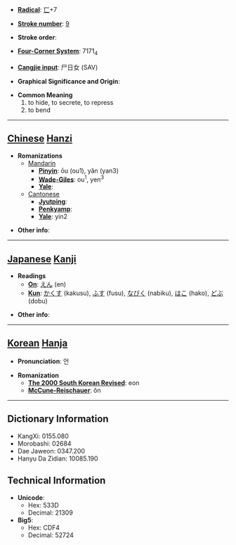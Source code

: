 * '''[[Wiktionary:Chinese radical index| Radical]]''': [[Wiktionary:Chinese radical index 匸|匸]]+7

* '''[[Wiktionary:Chinese total strokes index|Stroke number]]''': [[Wiktionary:Chinese total strokes index 9|9]]

* '''Stroke order''': 

* '''[[Wiktionary:Chinese four corner index|Four-Corner System]]''': 7171<sub>4</sub>

* '''[[Wiktionary:Chinese Cangjie index|Cangjie input]]''': 尸日女 (SAV)

* '''Graphical Significance and Origin''': 

* '''Common Meaning'''
*#to hide, to secrete, to repress
*# to bend


----

== [[Chinese]] [[Hanzi]] ==

* '''Romanizations'''
** [[Mandarin]]
*** '''[[Pinyin]]''': ōu (ou1), yǎn (yan3)
*** '''[[Wade-Giles]]''': ou<sup>1</sup>, yen<sup>3</sup>
*** '''[[Yale]]''': 
**[[Cantonese]]
***'''[[Jyutping]]''':
***'''[[Penkyamp]]''': 
***'''[[Yale]]''': yin2

* '''Other info''': 

----

== [[Japanese]] [[Kanji]] ==

* '''Readings'''
** '''[[On]]''': [[えん]] (en)
** '''[[Kun]]''': [[かくす]] (kakusu), [[ふす]] (fusu), [[なびく]] (nabiku), [[はこ]] (hako), [[どぶ]] (dobu)

* '''Other info''':  

----

== [[Korean]] [[Hanja]] ==

* '''Pronunciation''': 언

* '''Romanization'''
** '''[[The 2000 South Korean Revised Romanization|The 2000 South Korean Revised]]''': eon
** '''[[McCune-Reischauer]]''': ŏn

----

== Dictionary Information ==

* KangXi: 0155.080
* Morobashi: 02684
* Dae Jaweon: 0347.200
* Hanyu Da Zidian: 10085.190

== Technical Information ==

* '''Unicode''':
** Hex: 533D
** Decimal: 21309
* '''Big5''':
** Hex: CDF4
** Decimal: 52724